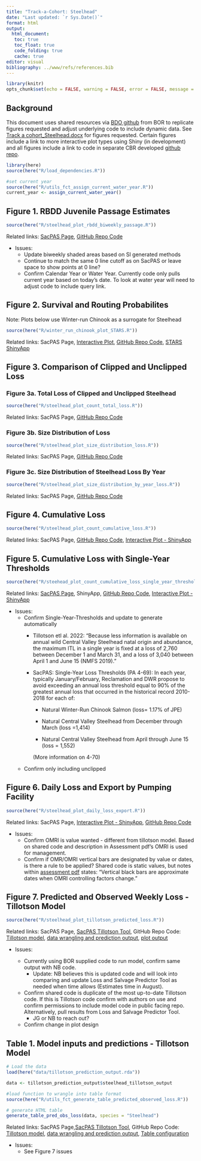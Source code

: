 ```yaml
---
title: "Track-a-Cohort: Steelhead"
date: "Last updated: `r Sys.Date()`"
format: html
output:
  html_document: 
   toc: true
   toc_float: true
   code_folding: true
   cache: true 
editor: visual
bibliography: ../www/refs/references.bib
---
```


```r
library(knitr)
opts_chunk$set(echo = FALSE, warning = FALSE, error = FALSE, message = FALSE)
```

## Background

This document uses shared resources via [BDO github](https://github.com/BDO-Science/track-a-cohort){target="_blank"} from BOR to replicate figures requested and adjust underlying code to include dynamic data. See [Track a cohort_Steelhead.docx](https://github.com/BDO-Science/track-a-cohort/blob/main/SH_Cohort/Track%20a%20Cohort_Steelhead.docx){target="_blank"} for figures requested. Certain figures include a link to more interactive plot types using Shiny (in development) and all figures include a link to code in separate CBR developed [github repo](https://github.com/caitobrien/TAC){target="_blank"}.

```r
library(here)
source(here("R/load_dependencies.R"))

#set current year
source(here("R/utils_fct_assign_current_water_year.R"))
current_year <- assign_current_water_year()
```

## Figure 1. RBDD Juvenile Passage Estimates

```r
source(here("R/steelhead_plot_rbdd_biweekly_passage.R"))
```

Related links: [SacPAS Page](https://www.cbr.washington.edu/sacramento/tmp/redbluffdaily_1714603318_94.html){target="_blank"}, [GitHub Repo Code](https://github.com/caitobrien/TAC/blob/main/R/winter_run_chinook_plot_annual_jpe.R){target="_blank"}

-   Issues:
    -   Update biweekly shaded areas based on SI generated methods
    -   Continue to match the same 0 line cutoff as on SacPAS or leave space to show points at 0 line?
    -   Confirm Calendar Year or Water Year. Currently code only pulls current year based on today's date. To look at water year will need to adjust code to include query link.

## Figure 2. Survival and Routing Probabilites

Note: Plots below use Winter-run Chinook as a surrogate for Steelhead

```r
source(here("R/winter_run_chinook_plot_STARS.R"))
```

Related links: SacPAS Page, [Interactive Plot](https://csobrien.shinyapps.io/WRChinookSTARS/){target="_blank"}, [GitHub Repo Code](https://github.com/caitobrien/TAC/blob/main/R/winter_run_chinook_plot_STARS.R){target="_blank"}, [STARS ShinyApp](https://www.cbr.washington.edu/shiny/STARS/){target="_blank"}

## Figure 3. Comparison of Clipped and Unclipped Loss

### Figure 3a. Total Loss of Clipped and Unclipped Steelhead

```r
source(here("R/steelhead_plot_count_total_loss.R"))
```

Related links: SacPAS Page, [GitHub Repo Code](https://github.com/caitobrien/TAC/blob/main/R/steelhead_plot_count_total_loss.R){target="_blank"}

### Figure 3b. Size Distribution of Loss

```r
source(here("R/steelhead_plot_size_distribution_loss.R"))
```

Related links: SacPAS Page, [GitHub Repo Code](https://github.com/caitobrien/TAC/blob/main/R/steelhead_plot_size_distribution_loss.R){target="_blank"}

### Figure 3c. Size Distribution of Steelhead Loss By Year

```r
source(here("R/steelhead_plot_size_distribution_by_year_loss.R"))
```

Related links: SacPAS Page, [GitHub Repo Code](https://github.com/caitobrien/TAC/blob/main/R/steelhead_plot_size_distribution_by_year_loss.R){target="_blank"}

## Figure 4. Cumulative Loss

```r
source(here("R/steelhead_plot_count_cumulative_loss.R"))
```

Related links: SacPAS Page, [GitHub Repo Code](https://github.com/caitobrien/TAC/blob/main/R/steelhead_plot_count_cumulative_loss.R){target="_blank"}, [Interactive Plot - ShinyApp](https://csobrien.shinyapps.io/CumulativeLoss/){target="\"_blank"}

## Figure 5. Cumulative Loss with Single-Year Thresholds

```r
source(here("R/steehead_plot_count_cumulative_loss_single_year_thresholds.R"))
```

Related links: [SacPAS Page](https://www.cbr.washington.edu/sacramento/workgroups/salmon_monitoring.html#loss:~:text=Chinook%20Salmon%20Loss-,Natural%20Central%20Valley%20Steelhead,-Daily%20Loss%20Table){target="_blank"}, ShinyApp, [GitHub Repo Code](https://github.com/caitobrien/TAC/blob/main/R/steehead_plot_count_cumulative_loss_single_year_thresholds.R){target="_blank"}, [Interactive Plot - ShinyApp](https://csobrien.shinyapps.io/CumulativeLossSingleYearThreshold/){target="\"_blank"}

-   Issues:
    -   Confirm Single-Year-Thresholds and update to generate automatically
        -   Tillotson etl al. 2022: "Because less information is available on annual wild Central Valley Steelhead natal origin and abundance, the maximum ITL in a single year is fixed at a loss of 2,760 between December 1 and March 31, and a loss of 3,040 between April 1 and June 15 (NMFS 2019). "

        -   SacPAS: Single-Year Loss Thresholds (PA 4-69): In each year, typically January/February, Reclamation and DWR propose to avoid exceeding an annual loss threshold equal to 90% of the greatest annual loss that occurred in the historical record 2010-2018 for each of:

            -   Natural Winter-Run Chinook Salmon (loss= 1.17% of JPE)

            -   Natural Central Valley Steelhead from December through March (loss =1,414)

            -   Natural Central Valley Steelhead from April through June 15 (loss = 1,552)

            (More information on 4-70)
    -   Confirm only including unclipped

## Figure 6. Daily Loss and Export by Pumping Facility

```r
source(here("R/steelhead_plot_daily_loss_export.R"))
```

Related links: SacPAS Page, [Interactive Plot - ShinyApp](https://csobrien.shinyapps.io/DailyLossExports/){target="_blank"}, [GitHub Repo Code](https://github.com/caitobrien/TAC/blob/main/R/steelhead_plot_daily_loss_export.R){target="_blank"}

-   Issues:
    -   Confirm OMRI is value wanted - different from tillotson model. Based on shared code and description in Assessment pdf's OMRI is used for management.
    -   Confirm if OMR/OMRI vertical bars are designated by value or dates, is there a rule to be applied? Shared code is static values, but notes within [assessment pdf](chrome-extension://efaidnbmnnnibpcajpcglclefindmkaj/https://www.usbr.gov/mp/bdo/docs/20240528-proposed-action-assessment.pdf) states: "Vertical black bars are approximate dates when OMRI controlling factors change."

## Figure 7. Predicted and Observed Weekly Loss - Tillotson Model

```r
source(here("R/steelhead_plot_tillotson_predicted_loss.R"))
```

Related links: SacPAS Page, [SacPAS Tillotson Tool](https://www.cbr.washington.edu/sacramento/lossandsalvage/){target="_blank"}, GitHub Repo Code: [Tillotson model](https://github.com/caitobrien/TAC/blob/main/data-raw/Steelhead_Model_Setup.R){target="_blank"}, [data wrangling and prediction output](https://github.com/caitobrien/TAC/blob/main/data-raw/utils_fct_predict_tillotson_model.R){target="_black"}, [plot output](https://github.com/caitobrien/TAC/blob/main/R/steelhead_plot_tillotson_predicted_loss.R){target="_blank"}

-   Issues:

    -   Currently using BOR supplied code to run model, confirm same output with NB code.
        -   Update: NB believes this is updated code and will look into comparing and update Loss and Salvage Predictor Tool as needed when time allows (Estimates time in August).
    -   Confirm shared code is duplicate of the most up-to-date Tillotson code. If this is Tillotson code confirm with authors on use and confirm permissions to include model code in public facing repo. Alternatively, pull results from Loss and Salvage Predictor Tool.
        -   JG or NB to reach out?
    -   Confirm change in plot design

## Table 1. Model inputs and predictions - Tillotson Model

```r
# Load the data
load(here("data/tillotson_prediction_output.rda"))

data <- tillotson_prediction_output$steelhead_tillotson_output

#load function to wrangle into table format
source(here("R/utils_fct_generate_table_predicted_observed_loss.R"))

# generate HTML table
generate_table_pred_obs_loss(data, species = "Steelhead")

```

Related links: SacPAS Page,[SacPAS Tillotson Tool](https://www.cbr.washington.edu/sacramento/lossandsalvage/){target="_blank"}, GitHub Repo Code: [Tillotson model](https://github.com/caitobrien/TAC/blob/main/data-raw/Steelhead_Model_Setup.R){target="_blank"}, [data wrangling and prediction output](https://github.com/caitobrien/TAC/blob/main/data-raw/utils_fct_predict_tillotson_model.R){target="_black"}, [Table configuration](https://github.com/caitobrien/TAC/blob/main/R/utils_fct_generate_table_predicted_observed_loss.R){target="_blank"}

-   Issues:
    -   See Figure 7 issues
